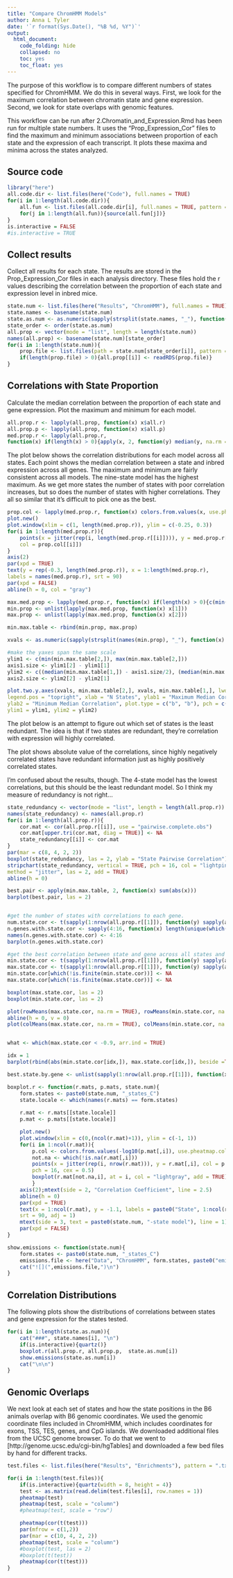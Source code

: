```yaml
---
title: "Compare ChromHMM Models"
author: Anna L Tyler
date: '`r format(Sys.Date(), "%B %d, %Y")`'
output: 
  html_document:
    code_folding: hide
    collapsed: no
    toc: yes
    toc_float: yes
---
```



The purpose of this workflow is to compare different numbers of states specified 
for ChromHMM. We do this in several ways. First, we look for the maximum correlation
between chromatin state and gene expression. Second, we look for state overlaps 
with genomic features.

This workflow can be run after 2.Chromatin_and_Expression.Rmd has been run for multiple 
state numbers. It uses the "Prop\_Expression\_Cor" files to find the maximum and minimum 
associations between proportion of each state and the expression of each transcript. 
It plots these maxima and minima across the states analyzed.

## Source code

```r
library("here")
all.code.dir <- list.files(here("Code"), full.names = TRUE)
for(i in 1:length(all.code.dir)){
	all.fun <- list.files(all.code.dir[i], full.names = TRUE, pattern = ".R")
	for(j in 1:length(all.fun)){source(all.fun[j])}
}
is.interactive = FALSE
#is.interactive = TRUE
```


## Collect results
Collect all results for each state. The results are stored in the Prop\_Expression\_Cor
files in each analysis directory. These files hold the r values describing the correlation
between the proportion of each state and expression level in inbred mice.


```r
state.num <- list.files(here("Results", "ChromHMM"), full.names = TRUE)
state.names <- basename(state.num)
state.as.num <- as.numeric(sapply(strsplit(state.names, "_"), function(x) x[1]))
state_order <- order(state.as.num)
all.prop <- vector(mode = "list", length = length(state.num))
names(all.prop) <- basename(state.num)[state_order]
for(i in 1:length(state.num)){
	prop.file <- list.files(path = state.num[state_order[i]], pattern = "Prop_Expression_Cor", full.names = TRUE)
	if(length(prop.file) > 0){all.prop[[i]] <- readRDS(prop.file)}
}
```

## Correlations with State Proportion
Calculate the median correlation between the proportion of each
state and gene expression. Plot the maximum and minimum for each model. 

```r
all.prop.r <- lapply(all.prop, function(x) x$all.r)
all.prop.p <- lapply(all.prop, function(x) x$all.p)
med.prop.r <- lapply(all.prop.r, 
function(x) if(length(x) > 0){apply(x, 2, function(y) median(y, na.rm = TRUE))})
```

The plot below shows the correlation distributions for each model 
across all states. Each point shows the median correlation between 
a state and inbred expression across all genes. The maximum and 
minimum are fairly consistent across all models. The nine-state 
model has the highest maximum. As we get more states the number 
of states with poor correlation increases, but so does the number
of states with higher correlations. They all so similar that it's 
difficult to pick one as the best. 

```r
prop.col <- lapply(med.prop.r, function(x) colors.from.values(x, use.pheatmap.colors = TRUE))
plot.new()
plot.window(xlim = c(1, length(med.prop.r)), ylim = c(-0.25, 0.3))
for(i in 1:length(med.prop.r)){
    points(x = jitter(rep(i, length(med.prop.r[[i]]))), y = med.prop.r[[i]], pch = 16,
    col = prop.col[[i]])
}
axis(2)
par(xpd = TRUE)
text(y = rep(-0.3, length(med.prop.r)), x = 1:length(med.prop.r), 
labels = names(med.prop.r), srt = 90)
par(xpd = FALSE)
abline(h = 0, col = "gray")
```


```r
max.med.prop <- lapply(med.prop.r, function(x) if(length(x) > 0){c(min(x, na.rm = TRUE), max(x, na.rm = TRUE))})
min.prop <- unlist(lapply(max.med.prop, function(x) x[1]))
max.prop <- unlist(lapply(max.med.prop, function(x) x[2]))

min.max.table <- rbind(min.prop, max.prop)

xvals <- as.numeric(sapply(strsplit(names(min.prop), "_"), function(x) x[1]))

#make the yaxes span the same scale
ylim1 <- c(min(min.max.table[2,]), max(min.max.table[2,]))
axis1.size <- ylim1[2] - ylim1[1]
ylim2 <- c((median(min.max.table[1,]) - axis1.size/2), (median(min.max.table[1,]) + axis1.size/2))
axis2.size <- ylim2[2] - ylim2[1]

plot.two.y.axes(xvals, min.max.table[2,], xvals, min.max.table[1,], lwd = c(3,3), 
legend.pos = "topright", xlab = "N States", ylab1 = "Maximum Median Correlation", 
ylab2 = "Minimum Median Correlation", plot.type = c("b", "b"), pch = c(16, 16), 
ylim1 = ylim1, ylim2 = ylim2)
```

The plot below is an attempt to figure out which set of states is the least
redundant. The idea is that if two states are redundant, they're correlation
with expression will highly correlated. 

The plot shows absolute value of the correlations, since highly 
negatively correlated states have redundant information just as 
highly positively correlated states.

I'm confused about the results, though. The 4-state model has the lowest
correlations, but this should be the least redundant model. So I think
my measure of redundancy is not right...


```r
state_redundancy <- vector(mode = "list", length = length(all.prop.r))
names(state_redundancy) <- names(all.prop.r)
for(i in 1:length(all.prop.r)){
    cor.mat <- cor(all.prop.r[[i]], use = "pairwise.complete.obs")
    cor.mat[upper.tri(cor.mat, diag = TRUE)] <- NA
    state_redundancy[[i]] <- cor.mat
}
par(mar = c(8, 4, 2, 2))
boxplot(state_redundancy, las = 2, ylab = "State Pairwise Correlation")
stripchart(state_redundancy, vertical = TRUE, pch = 16, col = "lightpink", 
method = "jitter", las = 2, add = TRUE)
abline(h = 0)

```


```r
best.pair <- apply(min.max.table, 2, function(x) sum(abs(x)))
barplot(best.pair, las = 2)


#get the number of states with correlations to each gene.
num.state.cor <- t(sapply(1:nrow(all.prop.r[[1]]), function(y) sapply(all.prop.r, function(x) length(which(!is.na(x[y,])))))))
n.genes.with.state.cor <- sapply(4:16, function(x) length(unique(which(num.state.cor == x, arr.ind = TRUE)[,1])))
names(n.genes.with.state.cor) <- 4:16
barplot(n.genes.with.state.cor)

#get the best correlation between state and gene across all states and genes
min.state.cor <- t(sapply(1:nrow(all.prop.r[[1]]), function(y) sapply(all.prop.r, function(x) min(x[y,], na.rm = TRUE))))
max.state.cor <- t(sapply(1:nrow(all.prop.r[[1]]), function(y) sapply(all.prop.r, function(x) max(x[y,], na.rm = TRUE))))
min.state.cor[which(!is.finite(min.state.cor))] <- NA
max.state.cor[which(!is.finite(max.state.cor))] <- NA

boxplot(max.state.cor, las = 2)
boxplot(min.state.cor, las = 2)

plot(rowMeans(max.state.cor, na.rm = TRUE), rowMeans(min.state.cor, na.rm = TRUE))
abline(h = 0, v = 0)
plot(colMeans(max.state.cor, na.rm = TRUE), colMeans(min.state.cor, na.rm = TRUE))


what <- which(max.state.cor < -0.9, arr.ind = TRUE)

idx = 1
barplot(rbind(abs(min.state.cor[idx,]), max.state.cor[idx,]), beside =TRUE, las = 2)

best.state.by.gene <- unlist(sapply(1:nrow(all.prop.r[[1]]), function(x) which.max(abs(min.state.cor[x,])+max.state.cor[x,])))
```


```r
boxplot.r <- function(r.mats, p.mats, state.num){
    form.states <- paste0(state.num, "_states_C")
    state.locale <- which(names(r.mats) == form.states)
    
    r.mat <- r.mats[[state.locale]]
    p.mat <- p.mats[[state.locale]]

    plot.new()
    plot.window(xlim = c(0,(ncol(r.mat)+1)), ylim = c(-1, 1))
    for(i in 1:ncol(r.mat)){
        p.col <- colors.from.values(-log10(p.mat[,i]), use.pheatmap.colors = TRUE)
        not.na <- which(!is.na(r.mat[,i]))
        points(x = jitter(rep(i, nrow(r.mat))), y = r.mat[,i], col = p.col, 
        pch = 16, cex = 0.5)
        boxplot(r.mat[not.na,i], at = i, col = "lightgray", add = TRUE)
        }
    axis(2);mtext(side = 2, "Correlation Coefficient", line = 2.5)
    abline(h = 0)
    par(xpd = TRUE)
    text(x = 1:ncol(r.mat), y = -1.1, labels = paste0("State", 1:ncol(r.mat)), 
    srt = 90, adj = 1)
    mtext(side = 3, text = paste0(state.num, "-state model"), line = 1)
    par(xpd = FALSE)
}

show.emissions <- function(state.num){
    form.states <- paste0(state.num, "_states_C")
    emissions.file <- here("Data", "ChromHMM", form.states, paste0("emissions_", state.num, ".png"))
    cat("![](",emissions.file,")\n")
}
```

## Correlation Distributions {.tabset .tabset-fade .tabset-pills}

The following plots show the distributions of correlations between states and 
gene expression for the states tested.


```r
for(i in 1:length(state.as.num)){
    cat("###", state.names[i], "\n")
    if(is.interactive){quartz()}
    boxplot.r(all.prop.r, all.prop.p,  state.as.num[i])
    show.emissions(state.as.num[i])
    cat("\n\n")
}
```

## Genomic Overlaps

We next look at each set of states and how the state positions in the B6 animals
overlap with B6 genomic coordinates. We used the genomic coordinate files 
included in ChromHMM, which includes coordinates for exons, TSS, TES, genes,
and CpG islands. We downloaded additional files from the UCSC genome
browser. To do that we went to [http://genome.ucsc.edu/cgi-bin/hgTables]
and downloaded a few bed files by hand for different tracks. 

```r
test.files <- list.files(here("Results", "Enrichments"), pattern = ".txt", full.names = TRUE)[state_order]

for(i in 1:length(test.files)){
    if(is.interactive){quartz(width = 8, height = 4)}
    test <- as.matrix(read.delim(test.files[i], row.names = 1))
    pheatmap(test)
    pheatmap(test, scale = "column")
    #pheatmap(test, scale = "row")

    pheatmap(cor(t(test)))
    par(mfrow = c(1,2))
    par(mar = c(10, 4, 2, 2))
    pheatmap(test, scale = "column")
    #boxplot(test, las = 2)
    #boxplot(t(test))
    pheatmap(cor(t(test)))
}
```